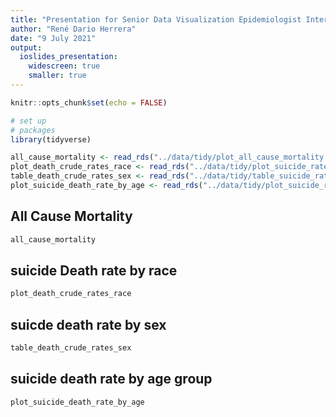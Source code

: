 ```yaml
---
title: "Presentation for Senior Data Visualization Epidemiologist Interview"
author: "René Dario Herrera"
date: "9 July 2021"
output: 
  ioslides_presentation:
    widescreen: true
    smaller: true
---
```


```r
knitr::opts_chunk$set(echo = FALSE)

# set up 
# packages 
library(tidyverse)

all_cause_mortality <- read_rds("../data/tidy/plot_all_cause_mortality.rds")
plot_death_crude_rates_race <- read_rds("../data/tidy/plot_suicide_rate_by_race.rds")
table_death_crude_rates_sex <- read_rds("../data/tidy/table_suicide_rate_by_sex.rds")
plot_suicide_death_rate_by_age <- read_rds("../data/tidy/plot_suicide_rate_by_age.rds")
```

## All Cause Mortality

```r
all_cause_mortality
```

## suicide Death rate by race

```r
plot_death_crude_rates_race
```

## suicde death rate by sex 

```r
table_death_crude_rates_sex
```

## suicide death rate by age group 

```r
plot_suicide_death_rate_by_age
```
